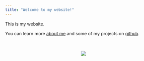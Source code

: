 ```yaml
---
title: "Welcome to my website!"
---
```

This is my website. 

You can learn more [about me](about.html) and some of my projects on [github](http://github.com/txbrook/).

<br/><br/>
<center>
<img src="img/home.jpeg">
</center>
